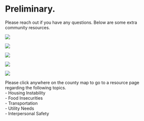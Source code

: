 # Preliminary.

Please reach out if you have any questions. Below are some extra community resources.

::: {#fig-ctyPopulationProfile layout-ncol="3"}
[![](Attachments/mnMap_kittson.png)](https://allumacares.org/resources/client-forms/kittson-county-resource-directory/)

[![](Attachments/mnMap_marshall.png)](https://allumacares.org/marshall-county-resource-directory/)

[![](Attachments/mnMap_pennington.png)](https://allumacares.org/pennington-county-resource-directory/)

[![](Attachments/mnMap_redlake.png)](https://allumacares.org/red-lake-resource-directory/)

[![](Attachments/mnMap_roseau.png)](https://allumacares.org/roseau-county-resource-directory/)

Please click anywhere on the county map to go to a resource page regarding the following topics.\
- Housing Instability\
- Food Insecurities\
- Transportation\
- Utility Needs\
- Interpersonal Safety
:::
